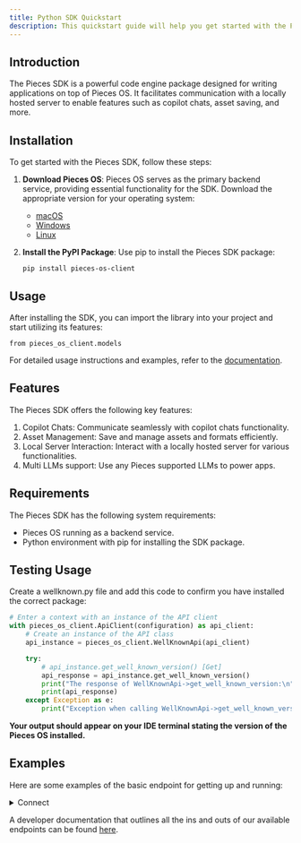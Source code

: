 ```yaml
---
title: Python SDK Quickstart
description: This quickstart guide will help you get started with the Pieces for Developers Python SDK.
---
```


## Introduction

The Pieces SDK is a powerful code engine package designed for writing applications on top of Pieces OS. It facilitates communication with a locally hosted server to enable features such as copilot chats, asset saving, and more.

## Installation

To get started with the Pieces SDK, follow these steps:

1. **Download Pieces OS**: Pieces OS serves as the primary backend service, providing essential functionality for the SDK. Download the appropriate version for your operating system:
   - [macOS](https://docs.pieces.app/installation-getting-started/macos) 
   - [Windows](https://docs.pieces.app/installation-getting-started/windows) 
   - [Linux](https://docs.pieces.app/installation-getting-started/linux)

2. **Install the PyPI Package**: Use pip to install the Pieces SDK package:
   ```shell
   pip install pieces-os-client
   ```

## Usage
After installing the SDK, you can import the library into your project and start utilizing its features:

```shell
from pieces_os_client.models
```
For detailed usage instructions and examples, refer to the [documentation](https://docs.pieces.app/).

## Features
The Pieces SDK offers the following key features:

1. Copilot Chats: Communicate seamlessly with copilot chats functionality.
2. Asset Management: Save and manage assets and formats efficiently.
3. Local Server Interaction: Interact with a locally hosted server for various functionalities.
4. Multi LLMs support: Use any Pieces supported LLMs to power apps.

## Requirements
The Pieces SDK has the following system requirements:

- Pieces OS running as a backend service.
- Python environment with pip for installing the SDK package.

## Testing Usage

Create a wellknown.py file and add this code to confirm you have installed the correct package:

```python
# Enter a context with an instance of the API client
with pieces_os_client.ApiClient(configuration) as api_client:
    # Create an instance of the API class
    api_instance = pieces_os_client.WellKnownApi(api_client)

    try:
        # api_instance.get_well_known_version() [Get]
        api_response = api_instance.get_well_known_version()
        print("The response of WellKnownApi->get_well_known_version:\n")
        print(api_response)
    except Exception as e:
        print("Exception when calling WellKnownApi->get_well_known_version: %s\n" % e)
``` 

**Your output should appear on your IDE terminal stating the version of the Pieces OS installed.**

## Examples
Here are some examples of the basic endpoint for getting up and running: 


<details>
<summary>Connect</summary>

When developing and creating an application on top of Pieces OS, it is important that you authenticate with the application itself when performing requests.

To 'connect' your application (this Python project) to the server, you will need to make a POST request to the `api_instance.connect()` endpoint of the API and print the response.

```
# Enter a context with an instance of the API client
with pieces_os_client.ApiClient(configuration) as api_client:
    # Create an instance of the API class
    api_instance = pieces_os_client.ConnectorApi(api_client)
    seeded_connector_connection = pieces_os_client.SeededConnectorConnection() 
    # SeededConnectorConnection |  (optional)
    try:
        # api_instance.connect() [POST]
        api_response = api_instance.connect(seeded_connector_connection=seeded_connector_connection)
        print("The response of ConnectorApi->connect:\n")
        print(api_response)
    except Exception as e:
        print("Exception when calling ConnectorApi->connect: %s\n" % e)     

```

</details>

A developer documentation that outlines all the ins and outs of our available endpoints can be found [here](https://github.com/pieces-app/pieces-os-client-sdk-for-python/tree/main/docs).
